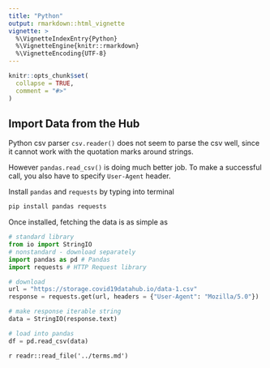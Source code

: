 ```yaml
---
title: "Python"
output: rmarkdown::html_vignette
vignette: >
  %\VignetteIndexEntry{Python}
  %\VignetteEngine{knitr::rmarkdown}
  %\VignetteEncoding{UTF-8}
---
```


```r
knitr::opts_chunk$set(
  collapse = TRUE,
  comment = "#>"
)
```

## Import Data from the Hub

Python csv parser `csv.reader()` does not seem to parse the csv well,
since it cannot work with the quotation marks around strings.

However `pandas.read_csv()` is doing much better job. To make a successful
call, you also have to specify `User-Agent` header.

Install `pandas` and `requests` by typing into terminal

```bash
pip install pandas requests
```

Once installed, fetching the data is as simple as

```python
# standard library
from io import StringIO
# nonstandard - download separately
import pandas as pd # Pandas
import requests # HTTP Request library

# download
url = "https://storage.covid19datahub.io/data-1.csv"
response = requests.get(url, headers = {"User-Agent": "Mozilla/5.0"})

# make response iterable string
data = StringIO(response.text)

# load into pandas
df = pd.read_csv(data)
```

`r readr::read_file('../terms.md')`

